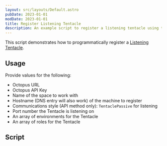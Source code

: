 ```yaml
---
layout: src/layouts/Default.astro
pubDate: 2023-01-01
modDate: 2023-01-01
title: Register Listening Tentacle
description: An example script to register a listening tentacle using the REST API.
---
```


This script demonstrates how to programmatically register a [Listening Tentacle](/docs/infrastructure/deployment-targets/tentacle/tentacle-communication/#listening-tentacles-recommended).

## Usage

Provide values for the following:
- Octopus URL
- Octopus API Key
- Name of the space to work with
- Hostname (DNS entry will also work) of the machine to register
- Communications style (API method only): `TentaclePassive` for listening
- Port number the Tentacle is listening on
- An array of environments for the Tentacle
- An array of roles for the Tentacle

## Script

<RegisterListeningTentacleScripts />
